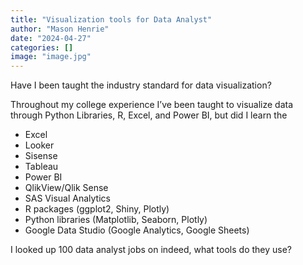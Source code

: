 ```yaml
---
title: "Visualization tools for Data Analyst"
author: "Mason Henrie"
date: "2024-04-27"
categories: []
image: "image.jpg"
---
```


Have I been taught the industry standard for data visualization?

Throughout my college experience I've been taught to visualize data through Python Libraries, R, Excel, and Power BI, but did I learn the 







- Excel
- Looker
- Sisense
- Tableau
- Power BI 
- QlikView/Qlik Sense
- SAS Visual Analytics
- R packages (ggplot2, Shiny, Plotly)
- Python libraries (Matplotlib, Seaborn, Plotly)
- Google Data Studio (Google Analytics, Google Sheets)

I looked up 100 data analyst jobs on indeed, what tools do they use?










